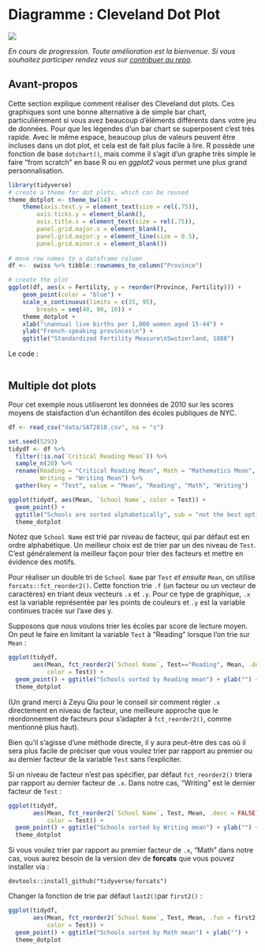 # Diagramme : Cleveland Dot Plot {#cleveland}

![](images/banners/banner_cleveland.png)

*En cours de progression. Toute amélioration est la bienvenue. Si vous souhaitez participer rendez vous sur [contribuer au repo](contribute.html).*


## Avant-propos

Cette section explique comment réaliser des Cleveland dot plots. Ces graphiques sont une bonne alternative à de simple bar chart, particulièrement si vous avez beaucoup d'éléments différents dans votre jeu de données. Pour que les légendes d'un bar chart se superposent c'est très rapide. Avec le même espace, beaucoup plus de valeurs peuvent être incluses dans un dot plot, et cela est de fait plus facile à lire. R possède une fonction de base `dotchart()`, mais comme il s'agit d'un graphe très simple le faire "from scratch" en base R ou en *ggplot2* vous permet une plus grand personnalisation.

```r
library(tidyverse)
# create a theme for dot plots, which can be reused
theme_dotplot <- theme_bw(14) +
    theme(axis.text.y = element_text(size = rel(.75)),
    	axis.ticks.y = element_blank(),
        axis.title.x = element_text(size = rel(.75)),
        panel.grid.major.x = element_blank(),
        panel.grid.major.y = element_line(size = 0.5),
        panel.grid.minor.x = element_blank())
        
# move row names to a dataframe column        
df <-  swiss %>% tibble::rownames_to_column("Province")

# create the plot
ggplot(df, aes(x = Fertility, y = reorder(Province, Fertility))) +
	geom_point(color = "blue") +
	scale_x_continuous(limits = c(35, 95),
		breaks = seq(40, 90, 10)) +
	theme_dotplot +
	xlab("\nannual live births per 1,000 women aged 15-44") +
	ylab("French-speaking provinces\n") +
	ggtitle("Standardized Fertility Measure\nSwitzerland, 1888")
```

Le code :

```r
```

## Multiple dot plots

Pour cet exemple nous utiliseront les données de 2010 sur les scores moyens de staisfaction d'un échantillon des écoles publiques de NYC.

```r
df <- read_csv("data/SAT2010.csv", na = "s")

set.seed(5293)
tidydf <- df %>%
  filter(!is.na(`Critical Reading Mean`)) %>%
  sample_n(20) %>%
  rename(Reading = "Critical Reading Mean", Math = "Mathematics Mean",
         Writing = "Writing Mean") %>%
  gather(key = "Test", value = "Mean", "Reading", "Math", "Writing")

ggplot(tidydf, aes(Mean, `School Name`, color = Test)) +
  geom_point() +
  ggtitle("Schools are sorted alphabetically", sub = "not the best option") + ylab("") +
  theme_dotplot
```


Notez que `School Name` est trié par niveau de facteur, qui par défaut est en ordre alphabétique. Un meilleur choix est de trier par un des niveau de `Test`. C'est généralement la meilleur façon pour trier des facteurs et mettre en évidence des motifs.

Pour réaliser un double tri de `School Name` par `Test` *et ensuite* `Mean`, on utilise `forcats::fct_reorder2()`. Cette fonction trie `.f` (un facteur ou un vecteur de caractères) en triant deux vecteurs `.x` et `.y`. Pour ce type de graphique, `.x` est la variable représentée par les points de couleurs et `.y` est la variable continues tracée sur l'axe des y.

Supposons que nous voulons trier les écoles par score de lecture moyen. On peut le faire en limitant la variable `Test` à "Reading" lorsque l'on trie sur `Mean` :

```r
ggplot(tidydf, 
       aes(Mean, fct_reorder2(`School Name`, Test=="Reading", Mean, .desc = FALSE),
           color = Test)) +
  geom_point() + ggtitle("Schools sorted by Reading mean") + ylab("") +
  theme_dotplot 
```

(Un grand merci à Zeyu Qiu pour le conseil sir comment régler `.x` directement en niveau de facteur, une meilleure approche que le réordonnement de facteurs pour s'adapter à `fct_reorder2()`, comme mentionné plus haut).

Bien qu'il s'agisse d'une méthode directe, il y aura peut-être des cas où il sera plus facile de préciser que vous voulez trier par rapport au premier ou au dernier facteur de la variable `Test` sans l'expliciter.

Si un niveau de facteur n'est pas spécifier, par défaut `fct_reorder2()` triera par rapport au dernier facteur de `.x`. Dans notre cas, "Writing" est le dernier facteur de `Test` :

```r
ggplot(tidydf, 
       aes(Mean, fct_reorder2(`School Name`, Test, Mean, .desc = FALSE),
           color = Test)) +
  geom_point() + ggtitle("Schools sorted by Writing mean") + ylab("") +
  theme_dotplot
```

Si vous voulez trier par rapport au premier facteur de `.x`, "Math" dans notre cas, vous aurez besoin de la version dev de **forcats** que vous pouvez installer via :

`devtools::install_github("tidyverse/forcats")`

Changer la fonction de trie par défaut `last2()`par `first2()` :

```r
ggplot(tidydf, 
       aes(Mean, fct_reorder2(`School Name`, Test, Mean, .fun = first2, .desc = FALSE),
           color = Test)) +
  geom_point() + ggtitle("Schools sorted by Math mean") + ylab("") +
  theme_dotplot
```
